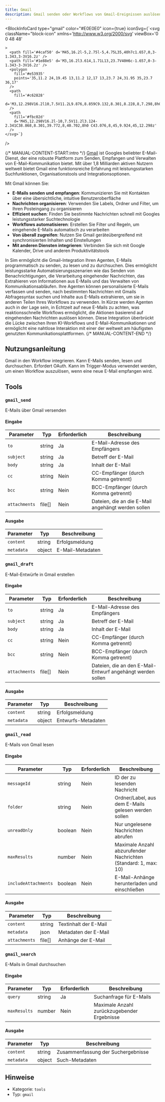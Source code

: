 ```yaml
---
title: Gmail
description: Gmail senden oder Workflows von Gmail-Ereignissen auslösen
---
```



<BlockInfoCard 
  type="gmail"
  color="#E0E0E0"
  icon={true}
  iconSvg={`<svg className="block-icon"
      xmlns='http://www.w3.org/2000/svg'
      viewBox='0 0 48 48'
      
      
      
    >
      <path fill='#4caf50' d='M45,16.2l-5,2.75l-5,4.75L35,40h7c1.657,0,3-1.343,3-3V16.2z' />
      <path fill='#1e88e5' d='M3,16.2l3.614,1.71L13,23.7V40H6c-1.657,0-3-1.343-3-3V16.2z' />
      <polygon
        fill='#e53935'
        points='35,11.2 24,19.45 13,11.2 12,17 13,23.7 24,31.95 35,23.7 36,17'
      />
      <path
        fill='#c62828'
        d='M3,12.298V16.2l10,7.5V11.2L9.876,8.859C9.132,8.301,8.228,8,7.298,8h0C4.924,8,3,9.924,3,12.298z'
      />
      <path
        fill='#fbc02d'
        d='M45,12.298V16.2l-10,7.5V11.2l3.124-2.341C38.868,8.301,39.772,8,40.702,8h0 C43.076,8,45,9.924,45,12.298z'
      />
    </svg>`}
/>

{/* MANUAL-CONTENT-START:intro */}
[Gmail](https://gmail.com) ist Googles beliebter E-Mail-Dienst, der eine robuste Plattform zum Senden, Empfangen und Verwalten von E-Mail-Kommunikation bietet. Mit über 1,8 Milliarden aktiven Nutzern weltweit bietet Gmail eine funktionsreiche Erfahrung mit leistungsstarken Suchfunktionen, Organisationstools und Integrationsoptionen.

Mit Gmail können Sie:

- **E-Mails senden und empfangen**: Kommunizieren Sie mit Kontakten über eine übersichtliche, intuitive Benutzeroberfläche
- **Nachrichten organisieren**: Verwenden Sie Labels, Ordner und Filter, um Ihren Posteingang zu organisieren
- **Effizient suchen**: Finden Sie bestimmte Nachrichten schnell mit Googles leistungsstarker Suchtechnologie
- **Workflows automatisieren**: Erstellen Sie Filter und Regeln, um eingehende E-Mails automatisch zu verarbeiten
- **Von überall zugreifen**: Nutzen Sie Gmail geräteübergreifend mit synchronisierten Inhalten und Einstellungen
- **Mit anderen Diensten integrieren**: Verbinden Sie sich mit Google Kalender, Drive und anderen Produktivitätstools

In Sim ermöglicht die Gmail-Integration Ihren Agenten, E-Mails programmatisch zu senden, zu lesen und zu durchsuchen. Dies ermöglicht leistungsstarke Automatisierungsszenarien wie das Senden von Benachrichtigungen, die Verarbeitung eingehender Nachrichten, das Extrahieren von Informationen aus E-Mails und das Verwalten von Kommunikationsabläufen. Ihre Agenten können personalisierte E-Mails verfassen und senden, nach bestimmten Nachrichten mit Gmails Abfragesyntax suchen und Inhalte aus E-Mails extrahieren, um sie in anderen Teilen Ihres Workflows zu verwenden. In Kürze werden Agenten auch in der Lage sein, in Echtzeit auf neue E-Mails zu achten, was reaktionsschnelle Workflows ermöglicht, die Aktionen basierend auf eingehenden Nachrichten auslösen können. Diese Integration überbrückt die Lücke zwischen Ihren KI-Workflows und E-Mail-Kommunikationen und ermöglicht eine nahtlose Interaktion mit einer der weltweit am häufigsten genutzten Kommunikationsplattformen.
{/* MANUAL-CONTENT-END */}

## Nutzungsanleitung

Gmail in den Workflow integrieren. Kann E-Mails senden, lesen und durchsuchen. Erfordert OAuth. Kann im Trigger-Modus verwendet werden, um einen Workflow auszulösen, wenn eine neue E-Mail empfangen wird.

## Tools

### `gmail_send`

E-Mails über Gmail versenden

#### Eingabe

| Parameter | Typ | Erforderlich | Beschreibung |
| --------- | ---- | -------- | ----------- |
| `to` | string | Ja | E-Mail-Adresse des Empfängers |
| `subject` | string | Ja | Betreff der E-Mail |
| `body` | string | Ja | Inhalt der E-Mail |
| `cc` | string | Nein | CC-Empfänger (durch Komma getrennt) |
| `bcc` | string | Nein | BCC-Empfänger (durch Komma getrennt) |
| `attachments` | file[] | Nein | Dateien, die an die E-Mail angehängt werden sollen |

#### Ausgabe

| Parameter | Typ | Beschreibung |
| --------- | ---- | ----------- |
| `content` | string | Erfolgsmeldung |
| `metadata` | object | E-Mail-Metadaten |

### `gmail_draft`

E-Mail-Entwürfe in Gmail erstellen

#### Eingabe

| Parameter | Typ | Erforderlich | Beschreibung |
| --------- | ---- | -------- | ----------- |
| `to` | string | Ja | E-Mail-Adresse des Empfängers |
| `subject` | string | Ja | Betreff der E-Mail |
| `body` | string | Ja | Inhalt der E-Mail |
| `cc` | string | Nein | CC-Empfänger (durch Komma getrennt) |
| `bcc` | string | Nein | BCC-Empfänger (durch Komma getrennt) |
| `attachments` | file[] | Nein | Dateien, die an den E-Mail-Entwurf angehängt werden sollen |

#### Ausgabe

| Parameter | Typ | Beschreibung |
| --------- | ---- | ----------- |
| `content` | string | Erfolgsmeldung |
| `metadata` | object | Entwurfs-Metadaten |

### `gmail_read`

E-Mails von Gmail lesen

#### Eingabe

| Parameter | Typ | Erforderlich | Beschreibung |
| --------- | ---- | -------- | ----------- |
| `messageId` | string | Nein | ID der zu lesenden Nachricht |
| `folder` | string | Nein | Ordner/Label, aus dem E-Mails gelesen werden sollen |
| `unreadOnly` | boolean | Nein | Nur ungelesene Nachrichten abrufen |
| `maxResults` | number | Nein | Maximale Anzahl abzurufender Nachrichten \(Standard: 1, max: 10\) |
| `includeAttachments` | boolean | Nein | E-Mail-Anhänge herunterladen und einschließen |

#### Ausgabe

| Parameter | Typ | Beschreibung |
| --------- | ---- | ----------- |
| `content` | string | Textinhalt der E-Mail |
| `metadata` | json | Metadaten der E-Mail |
| `attachments` | file[] | Anhänge der E-Mail |

### `gmail_search`

E-Mails in Gmail durchsuchen

#### Eingabe

| Parameter | Typ | Erforderlich | Beschreibung |
| --------- | ---- | -------- | ----------- |
| `query` | string | Ja | Suchanfrage für E-Mails |
| `maxResults` | number | Nein | Maximale Anzahl zurückzugebender Ergebnisse |

#### Ausgabe

| Parameter | Typ | Beschreibung |
| --------- | ---- | ----------- |
| `content` | string | Zusammenfassung der Suchergebnisse |
| `metadata` | object | Such-Metadaten |

## Hinweise

- Kategorie: `tools`
- Typ: `gmail`
